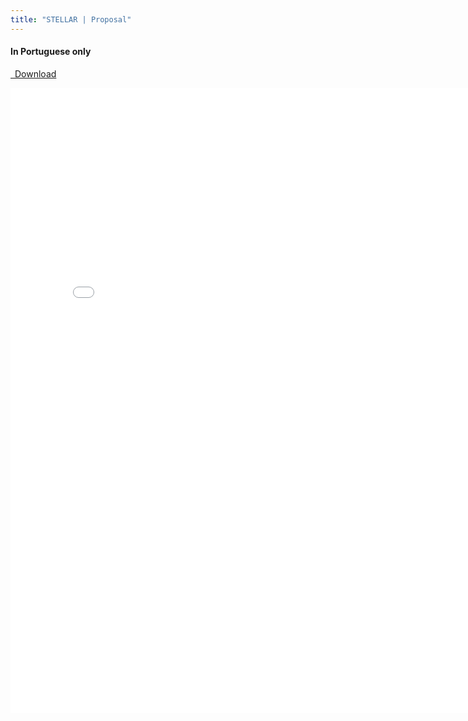 ```yaml
---
title: "STELLAR | Proposal"
---
```


#### In Portuguese only

```{=html}
<p class="text-left">
  <a class="btn btn-primary btn-lg doc-download" href="stellar.pdf" target="_blank">
    <i class="fa-solid fa-file-arrow-down"></i>&ensp;Download
  </a>
</p>

<div class="embed-container">
  <iframe src="stellar.pdf" style="border: 0.5px" width="800" height="1000"></iframe>
</div>
```



